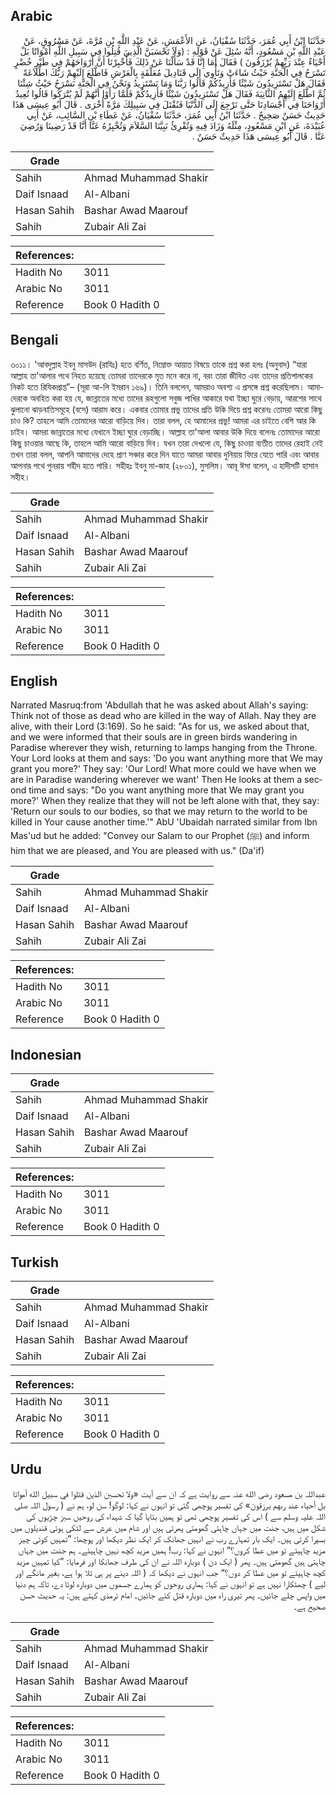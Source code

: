 ## Arabic


<div dir="rtl" lang="ar" style={{fontSize:'larger',backgroundColor:'#f8f9fa',padding:20}}>
حَدَّثَنَا ابْنُ أَبِي عُمَرَ، حَدَّثَنَا سُفْيَانُ، عَنِ الأَعْمَشِ، عَنْ عَبْدِ اللَّهِ بْنِ مُرَّةَ، عَنْ مَسْرُوقٍ، عَنْ عَبْدِ اللَّهِ بْنِ مَسْعُودٍ، أَنَّهُ سُئِلَ عَنْ قَوْلِهِ ‏:‏ ‏(‏وَلَاَ تَحْسَبَنَّ الَّذِينَ قُتِلُوا فِي سَبِيلِ اللَّهِ أَمْوَاتًا بَلْ أَحْيَاءٌ عِنْدَ رَبِّهِمْ يُرْزَقُونَ ‏)‏ فَقَالَ أَمَا إِنَّا قَدْ سَأَلْنَا عَنْ ذَلِكَ فَأُخْبِرْنَا أَنَّ أَرْوَاحَهُمْ فِي طَيْرٍ خُضْرٍ تَسْرَحُ فِي الْجَنَّةِ حَيْثُ شَاءَتْ وَتَأْوِي إِلَى قَنَادِيلَ مُعَلَّقَةٍ بِالْعَرْشِ فَاطَّلَعَ إِلَيْهِمْ رَبُّكَ اطِّلاَعَةً فَقَالَ هَلْ تَسْتَزِيدُونَ شَيْئًا فَأَزِيدُكُمْ قَالُوا رَبَّنَا وَمَا نَسْتَزِيدُ وَنَحْنُ فِي الْجَنَّةِ نَسْرَحُ حَيْثُ شِئْنَا ثُمَّ اطَّلَعَ إِلَيْهِمُ الثَّانِيَةَ فَقَالَ هَلْ تَسْتَزِيدُونَ شَيْئًا فَأَزِيدُكُمْ فَلَمَّا رَأَوْا أَنَّهُمْ لَمْ يُتْرَكُوا قَالُوا تُعِيدُ أَرْوَاحَنَا فِي أَجْسَادِنَا حَتَّى نَرْجِعَ إِلَى الدُّنْيَا فَنُقْتَلَ فِي سَبِيلِكَ مَرَّةً أُخْرَى ‏.‏ قَالَ أَبُو عِيسَى هَذَا حَدِيثٌ حَسَنٌ صَحِيحٌ ‏.‏ حَدَّثَنَا ابْنُ أَبِي عُمَرَ، حَدَّثَنَا سُفْيَانُ، عَنْ عَطَاءِ بْنِ السَّائِبِ، عَنْ أَبِي عُبَيْدَةَ، عَنِ ابْنِ مَسْعُودٍ، مِثْلَهُ وَزَادَ فِيهِ وَتُقْرِئُ نَبِيَّنَا السَّلاَمَ وَتُخْبِرُهُ عَنَّا أَنَّا قَدْ رَضِينَا وَرُضِيَ عَنَّا ‏.‏ قَالَ أَبُو عِيسَى هَذَا حَدِيثٌ حَسَنٌ ‏.‏
</div>
<div style={{backgroundColor:'#f8f9fa',padding:20, marginBottom: 10}}><table> <thead> <tr> <th>Grade</th> <th></th> </tr> </thead> <tbody> <tr><td>Sahih</td><td>Ahmad Muhammad Shakir</td></tr><tr><td>Daif Isnaad</td><td>Al-Albani</td></tr><tr><td>Hasan Sahih</td><td>Bashar Awad Maarouf</td></tr><tr><td>Sahih</td><td>Zubair Ali Zai</td></tr></tbody></table><table> <thead> <tr> <th>References:</th> <th></th> </tr> </thead> <tbody><tr><td>Hadith No</td><td>3011</td></tr><tr><td>Arabic No</td><td>3011</td></tr><tr><td>Reference</td><td>Book 0 Hadith 0</td></tr></tbody></table></div>

## Bengali


<div dir="ltr" lang="bn" style={{fontSize:'larger',backgroundColor:'#f8f9fa',padding:20}}>
৩০১১। 'আবদুল্লাহ ইবনু মাসউদ (রাযিঃ) হতে বর্ণিত, নিম্নোক্ত আয়াত বিষয়ে তাকে প্রশ্ন করা হলঃ (অনুবাদ) “যারা আল্লাহ তা'আলার পথে নিহত হয়েছে তোমরা তাদেরকে মৃত মনে করে না, বরং তারা জীবিত এবং তাদের প্রতিপালকের নিকট হতে রিযিকপ্রাপ্ত”– (সূরা আ-লি ইমরান ১৬৯)। তিনি বললেন, আমরাও অবশ্য এ প্রসঙ্গে প্রশ্ন করেছিলাম। আমাদেরকে অবহিত করা হয় যে, জান্নাতের মধ্যে তাদের রূহগুলো সবুজ পাখির আকারে যথা ইচ্ছা ঘুরে বেড়ায়, আরশের সাথে ঝুলানো ঝাড়বাতিসমূহে (বসে) আরাম করে। একবার তোমার প্রভু তাদের প্রতি উকি দিয়ে প্রশ্ন করেনঃ তোমরা আরো কিছু চাও কি? তাহলে আমি তোমাদের আরো বাড়িয়ে দিব। তারা বলল, হে আমাদের প্রভু! আমরা এর চাইতে বেশি আর কি চাইব। আমরা জান্নাতের মধ্যে যেখানে ইচ্ছা ঘুরে বেড়াচ্ছি। আল্লাহ তা'আলা আবার উকি দিয়ে বলেনঃ তোমাদের আরো কিছু চাওয়ার আছে কি, তাহলে আমি আরো বাড়িয়ে দিব। যখন তারা দেখলো যে, কিছু চাওয়া ব্যতীত তাদের রেহাই নেই তখন তারা বলল, আপনি আমাদের দেহে প্রাণ সঞ্চার করে দিন যাতে আমরা আবার দুনিয়ায় ফিরে যেতে পারি এবং আবার আপনার পথে পুনরায় শহীদ হতে পারি। সহীহঃ ইবনু মা-জাহ (২৮০১), মুসলিম। আবূ ঈসা বলেন, এ হাদীসটি হাসান সহীহ।
</div>
<div style={{backgroundColor:'#f8f9fa',padding:20, marginBottom: 10}}><table> <thead> <tr> <th>Grade</th> <th></th> </tr> </thead> <tbody> <tr><td>Sahih</td><td>Ahmad Muhammad Shakir</td></tr><tr><td>Daif Isnaad</td><td>Al-Albani</td></tr><tr><td>Hasan Sahih</td><td>Bashar Awad Maarouf</td></tr><tr><td>Sahih</td><td>Zubair Ali Zai</td></tr></tbody></table><table> <thead> <tr> <th>References:</th> <th></th> </tr> </thead> <tbody><tr><td>Hadith No</td><td>3011</td></tr><tr><td>Arabic No</td><td>3011</td></tr><tr><td>Reference</td><td>Book 0 Hadith 0</td></tr></tbody></table></div>

## English


<div dir="ltr" lang="en" style={{fontSize:'larger',backgroundColor:'#f8f9fa',padding:20}}>
Narrated Masruq:from 'Abdullah that he was asked about Allah's saying: Think not of those as dead who are killed in the way of Allah. Nay they are alive, with their Lord (3:169). So he said: "As for us, we asked about that, and we were informed that their souls are in green birds wandering in Paradise wherever they wish, returning to lamps hanging from the Throne. Your Lord looks at them and says: 'Do you want anything more that We may grant you more?' They say: 'Our Lord! What more could we have when we are in Paradise wandering wherever we want' Then He looks at them a second time and says: "Do you want anything more that We may grant you more?' When they realize that they will not be left alone with that, they say: 'Return our souls to our bodies, so that we may return to the world to be killed in Your cause another time.'" AbU 'Ubaidah narrated similar from Ibn Mas'ud but he added: "Convey our Salam to our Prophet (ﷺ) and inform him that we are pleased, and You are pleased with us." (Da'if)
</div>
<div style={{backgroundColor:'#f8f9fa',padding:20, marginBottom: 10}}><table> <thead> <tr> <th>Grade</th> <th></th> </tr> </thead> <tbody> <tr><td>Sahih</td><td>Ahmad Muhammad Shakir</td></tr><tr><td>Daif Isnaad</td><td>Al-Albani</td></tr><tr><td>Hasan Sahih</td><td>Bashar Awad Maarouf</td></tr><tr><td>Sahih</td><td>Zubair Ali Zai</td></tr></tbody></table><table> <thead> <tr> <th>References:</th> <th></th> </tr> </thead> <tbody><tr><td>Hadith No</td><td>3011</td></tr><tr><td>Arabic No</td><td>3011</td></tr><tr><td>Reference</td><td>Book 0 Hadith 0</td></tr></tbody></table></div>

## Indonesian


<div dir="ltr" lang="id" style={{fontSize:'larger',backgroundColor:'#f8f9fa',padding:20}}>

</div>
<div style={{backgroundColor:'#f8f9fa',padding:20, marginBottom: 10}}><table> <thead> <tr> <th>Grade</th> <th></th> </tr> </thead> <tbody> <tr><td>Sahih</td><td>Ahmad Muhammad Shakir</td></tr><tr><td>Daif Isnaad</td><td>Al-Albani</td></tr><tr><td>Hasan Sahih</td><td>Bashar Awad Maarouf</td></tr><tr><td>Sahih</td><td>Zubair Ali Zai</td></tr></tbody></table><table> <thead> <tr> <th>References:</th> <th></th> </tr> </thead> <tbody><tr><td>Hadith No</td><td>3011</td></tr><tr><td>Arabic No</td><td>3011</td></tr><tr><td>Reference</td><td>Book 0 Hadith 0</td></tr></tbody></table></div>

## Turkish


<div dir="ltr" lang="tr" style={{fontSize:'larger',backgroundColor:'#f8f9fa',padding:20}}>

</div>
<div style={{backgroundColor:'#f8f9fa',padding:20, marginBottom: 10}}><table> <thead> <tr> <th>Grade</th> <th></th> </tr> </thead> <tbody> <tr><td>Sahih</td><td>Ahmad Muhammad Shakir</td></tr><tr><td>Daif Isnaad</td><td>Al-Albani</td></tr><tr><td>Hasan Sahih</td><td>Bashar Awad Maarouf</td></tr><tr><td>Sahih</td><td>Zubair Ali Zai</td></tr></tbody></table><table> <thead> <tr> <th>References:</th> <th></th> </tr> </thead> <tbody><tr><td>Hadith No</td><td>3011</td></tr><tr><td>Arabic No</td><td>3011</td></tr><tr><td>Reference</td><td>Book 0 Hadith 0</td></tr></tbody></table></div>

## Urdu


<div dir="rtl" lang="ur" style={{fontSize:'larger',backgroundColor:'#f8f9fa',padding:20}}>
عبداللہ بن مسعود رضی الله عنہ سے روایت ہے کہ ان سے آیت «ولا تحسبن الذين قتلوا في سبيل الله أمواتا بل أحياء عند ربهم يرزقون» کی تفسیر پوچھی گئی تو انہوں نے کہا: لوگو! سن لو، ہم نے ( رسول اللہ صلی اللہ علیہ وسلم سے ) اس کی تفسیر پوچھی تھی تو ہمیں بتایا گیا کہ شہداء کی روحیں سبز چڑیوں کی شکل میں ہیں، جنت میں جہاں چاہتی گھومتی پھرتی ہیں اور شام میں عرش سے لٹکی ہوئی قندیلوں میں بسیرا کرتی ہیں۔ ایک بار تمہارے رب نے انہیں جھانک کر ایک نظر دیکھا اور پوچھا: ”تمہیں کوئی چیز مزید چاہیئے تو میں عطا کروں؟“ انہوں نے کہا: رب! ہمیں مزید کچھ نہیں چاہیئے۔ ہم جنت میں جہاں چاہتی ہیں گھومتی ہیں۔ پھر ( ایک دن ) دوبارہ اللہ نے ان کی طرف جھانکا اور فرمایا: ”کیا تمہیں مزید کچھ چاہیئے تو میں عطا کر دوں؟“ جب انہوں نے دیکھا کہ ( اللہ دینے پر ہی تلا ہوا ہے، بغیر مانگے اور لیے ) چھٹکارا نہیں ہے تو انہوں نے کہا: ہماری روحوں کو ہمارے جسموں میں دوبارہ لوٹا دے، تاکہ ہم دنیا میں واپس چلے جائیں۔ پھر تیری راہ میں دوبارہ قتل کئے جائیں۔ امام ترمذی کہتے ہیں: یہ حدیث حسن صحیح ہے۔
</div>
<div style={{backgroundColor:'#f8f9fa',padding:20, marginBottom: 10}}><table> <thead> <tr> <th>Grade</th> <th></th> </tr> </thead> <tbody> <tr><td>Sahih</td><td>Ahmad Muhammad Shakir</td></tr><tr><td>Daif Isnaad</td><td>Al-Albani</td></tr><tr><td>Hasan Sahih</td><td>Bashar Awad Maarouf</td></tr><tr><td>Sahih</td><td>Zubair Ali Zai</td></tr></tbody></table><table> <thead> <tr> <th>References:</th> <th></th> </tr> </thead> <tbody><tr><td>Hadith No</td><td>3011</td></tr><tr><td>Arabic No</td><td>3011</td></tr><tr><td>Reference</td><td>Book 0 Hadith 0</td></tr></tbody></table></div>